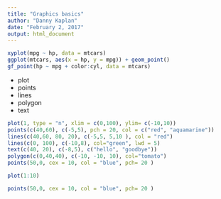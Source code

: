 ```yaml
---
title: "Graphics basics"
author: "Danny Kaplan"
date: "February 2, 2017"
output: html_document
---
```


```r
xyplot(mpg ~ hp, data = mtcars)
ggplot(mtcars, aes(x = hp, y = mpg)) + geom_point()
gf_point(hp ~ mpg + color:cyl, data = mtcars)
```


* plot
* points
* lines
* polygon
* text

```r
plot(1, type = "n", xlim = c(0,100), ylim= c(-10,10))
points(c(40,60), c(-5,5), pch = 20, col = c("red", "aquamarine"))
lines(c(40,60, 80, 20), c(-5,5, 5,10 ), col = "red")
lines(c(0, 100), c(-10,8), col="green", lwd = 5)
text(c(40, 20), c(-8,5), c("hello", "goodbye"))
polygon(c(0,40,40), c(-10, -10, 10), col="tomato")
points(50,0, cex = 10, col = "blue", pch= 20 )

plot(1:10)
```


```r
points(50,0, cex = 10, col = "blue", pch= 20 )
```

